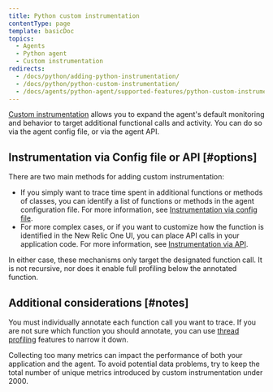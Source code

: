 ```yaml
---
title: Python custom instrumentation
contentType: page
template: basicDoc
topics:
  - Agents
  - Python agent
  - Custom instrumentation
redirects:
  - /docs/python/adding-python-instrumentation/
  - /docs/python/python-custom-instrumentation/
  - /docs/agents/python-agent/supported-features/python-custom-instrumentation/
---
```


[Custom instrumentation](https://docs.newrelic.com/docs/apm/other-features/metrics/custom-instrumentation) allows you to expand the agent's default monitoring and behavior to target additional functional calls and activity. You can do so via the agent config file, or via the agent API.

## Instrumentation via Config file or API [#options]

There are two main methods for adding custom instrumentation:

* If you simply want to trace time spent in additional functions or methods of classes, you can identify a list of functions or methods in the agent configuration file. For more information, see [Instrumentation via config file](/docs/agents/python-agent/custom-instrumentation/python-custom-instrumentation-config-file).
* For more complex cases, or if you want to customize how the function is identified in the New Relic One UI, you can place API calls in your application code. For more information, see [Instrumentation via API](/docs/agents/python-agent/custom-instrumentation/python-custom-instrumentation-api).

In either case, these mechanisms only target the designated function call. It is not recursive, nor does it enable full profiling below the annotated function.

## Additional considerations [#notes]

You must individually annotate each function call you want to trace. If you are not sure which function you should annotate, you can use [thread profiling](/docs/applications-menu/thread-profiler) features to narrow it down.

<Callout variant="caution">
  Collecting too many metrics can impact the performance of both your application and the agent. To avoid potential data problems, try to keep the total number of unique metrics introduced by custom instrumentation under 2000.
</Callout>
